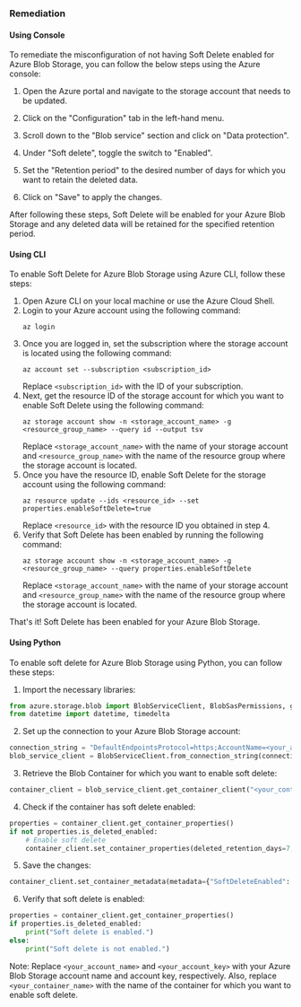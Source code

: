 ### Remediation

#### Using Console

To remediate the misconfiguration of not having Soft Delete enabled for Azure Blob Storage, you can follow the below steps using the Azure console:

1. Open the Azure portal and navigate to the storage account that needs to be updated.

2. Click on the "Configuration" tab in the left-hand menu.

3. Scroll down to the "Blob service" section and click on "Data protection".

4. Under "Soft delete", toggle the switch to "Enabled".

5. Set the "Retention period" to the desired number of days for which you want to retain the deleted data.

6. Click on "Save" to apply the changes.

After following these steps, Soft Delete will be enabled for your Azure Blob Storage and any deleted data will be retained for the specified retention period.

#### Using CLI

To enable Soft Delete for Azure Blob Storage using Azure CLI, follow these steps:

1. Open Azure CLI on your local machine or use the Azure Cloud Shell.
2. Login to your Azure account using the following command:
   ```
   az login
   ```
3. Once you are logged in, set the subscription where the storage account is located using the following command:
   ```
   az account set --subscription <subscription_id>
   ```
   Replace `<subscription_id>` with the ID of your subscription.
4. Next, get the resource ID of the storage account for which you want to enable Soft Delete using the following command:
   ```
   az storage account show -n <storage_account_name> -g <resource_group_name> --query id --output tsv
   ```
   Replace `<storage_account_name>` with the name of your storage account and `<resource_group_name>` with the name of the resource group where the storage account is located.
5. Once you have the resource ID, enable Soft Delete for the storage account using the following command:
   ```
   az resource update --ids <resource_id> --set properties.enableSoftDelete=true
   ```
   Replace `<resource_id>` with the resource ID you obtained in step 4.
6. Verify that Soft Delete has been enabled by running the following command:
   ```
   az storage account show -n <storage_account_name> -g <resource_group_name> --query properties.enableSoftDelete
   ```
   Replace `<storage_account_name>` with the name of your storage account and `<resource_group_name>` with the name of the resource group where the storage account is located.

That's it! Soft Delete has been enabled for your Azure Blob Storage.

#### Using Python

To enable soft delete for Azure Blob Storage using Python, you can follow these steps:

1. Import the necessary libraries:

```python
from azure.storage.blob import BlobServiceClient, BlobSasPermissions, generate_blob_sas
from datetime import datetime, timedelta
```

2. Set up the connection to your Azure Blob Storage account:

```python
connection_string = "DefaultEndpointsProtocol=https;AccountName=<your_account_name>;AccountKey=<your_account_key>;EndpointSuffix=core.windows.net"
blob_service_client = BlobServiceClient.from_connection_string(connection_string)
```

3. Retrieve the Blob Container for which you want to enable soft delete:

```python
container_client = blob_service_client.get_container_client("<your_container_name>")
```

4. Check if the container has soft delete enabled:

```python
properties = container_client.get_container_properties()
if not properties.is_deleted_enabled:
    # Enable soft delete
    container_client.set_container_properties(deleted_retention_days=7, is_deleted_enabled=True)
```

5. Save the changes:

```python
container_client.set_container_metadata(metadata={"SoftDeleteEnabled": "True"})
```

6. Verify that soft delete is enabled:

```python
properties = container_client.get_container_properties()
if properties.is_deleted_enabled:
    print("Soft delete is enabled.")
else:
    print("Soft delete is not enabled.")
```

Note: Replace `<your_account_name>` and `<your_account_key>` with your Azure Blob Storage account name and account key, respectively. Also, replace `<your_container_name>` with the name of the container for which you want to enable soft delete.

